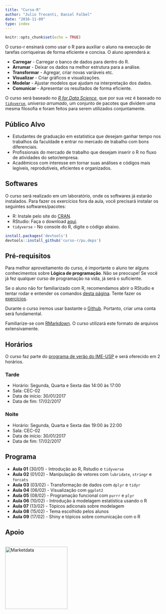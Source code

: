 ```yaml
---
title: "Curso-R"
author: "Julio Trecenti, Daniel Falbel"
date: "2016-11-09"
type: index
---
```


```r
knitr::opts_chunk$set(echo = TRUE)
```

O curso-r ensinará como usar o R para auxiliar o aluno na execução de tarefas
corriqueiras de forma eficiente e concisa. O aluno aprenderá a:

- **Carregar** - Carregar o banco de dados para dentro do R. 
- **Arrumar** - Deixar os dados na melhor estrutura para a análise.
- **Transformar** - Agregar, criar novas variáveis etc. 
- **Visualizar** - Criar gráficos e visualizações.
- **Modelar** - Ajustar modelos que ajudam na interpretação dos dados.
- **Comunicar** - Apresentar os resultados de forma eficiente.

O curso será baseado no [*R for Data Science*](http://r4ds.had.co.nz/), que por
sua vez é baseado no [`tidyverse`](http://tidyverse.org/), *universo arrumado*,
um conjunto de pacotes que dividem uma mesma filosofia e foram feitos para serem
utilizados conjuntamente.

## Público Alvo

- Estudantes de graduação em estatística que desejam ganhar tempo nos trabalhos da faculdade e entrar no mercado de trabalho com bons diferenciais.
- Profissionais do mercado de trabalho que desejam inserir o R no fluxo de atividades do setor/empresa.
- Acadêmicos com interesse em tornar suas análises e códigos mais legíveis, reprodutíveis, eficientes e organizados.

## Softwares

O curso será realizado em um laboratório, onde os softwares já estarão instalados. Para fazer os exercícios fora da aula, você precisará instalar os seguintes softwares/pacotes:

- R: Instale pelo site do [CRAN](https://cloud.r-project.org/).
- RStudio: Faça o download [aqui](https://www.rstudio.com/products/rstudio/download/preview/).
- `tidyverse` - No console do R, digite o código abaixo.

```r
install.packages('devtools')
devtools::install_github('curso-r/pu.deps')
```

## Pré-requisitos

Para melhor aproveitamento do curso, é importante o aluno ter alguns conhecimentos sobre **Lógica de programação**. Não se preocupe! Se você já fez qualquer curso de programação na vida, já será o suficiente. 

Se o aluno não for familiarizado com R, recomendamos abrir o RStudio e tentar rodar e entender os comandos [desta página](https://curso-r.github.io/verao2017/r-como-calculadora/). Tente
fazer os [exercícios](https://curso-r.github.io/verao2017/r-como-calculadora/#exercicios).

Durante o curso iremos usar bastante o [Github](https://github.com/). Portanto,
criar uma conta será fundamental.

Familiarize-se com [RMarkdown](http://rmarkdown.rstudio.com/lesson-1.html). O curso utilizará este formato de arquivos extensivamente.

## Horários

O curso faz parte do [programa de verão do IME-USP](https://www.ime.usp.br/verao/) 
e será oferecido em 2 horários.

### Tarde 

* Horário: Segunda, Quarta e Sexta das 14:00 às 17:00
* Sala: CEC-02
* Data de início: 30/01/2017
* Data de fim: 17/02/2017

### Noite

* Horário: Segunda, Quarta e Sexta das 19:00 às 22:00
* Sala: CEC-02
* Data de início: 30/01/2017
* Data de fim: 17/02/2017

## Programa

- **Aula 01** (30/01) - Introdução ao R, Rstudio e `tidyverse`
- **Aula 02** (01/02) - Manipulação de vetores com `lubridate`, `stringr` e `forcats`
- **Aula 03** (03/02) - Transformação de dados com `dplyr` e `tidyr`
- **Aula 04** (06/02) - Visualização com `ggplot2`
- **Aula 05** (08/02) - Programação funcional com `purrr` e `plyr`
- **Aula 06** (10/02) - Introdução à modelagem estatística usando o R
- **Aula 07** (13/02) - Tópicos adiconais sobre modelagem
- **Aula 08** (15/02) - Tema escolhido pelos alunos
- **Aula 09** (17/02) - Shiny e tópicos sobre comunicação com o R

## Apoio

<a href='http://www.marketdata.com.br'>  
<img src="logo-marketdata.jpg" alt="Marketdata" width="200">
</a>
